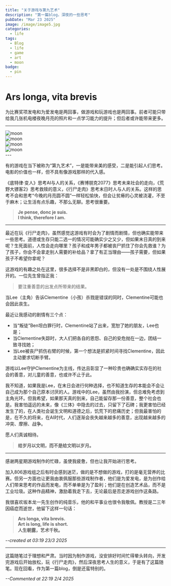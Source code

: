 ```yaml
---
title: "关于游戏与第九艺术"
description: "第一篇blog，深夜的一些思考"
pubDate: "Mar 23 2025"
image: /image/image5.jpg
categories:
  - life
tags:
  - Blog
  - life
  - game
  - art 
  - moon
badge:
  - pin
---
```



# Ars longa, vita brevis

为比赛奖项发电和为爱发电是两回事，做游戏和玩游戏也是两回事。前者可能只带给我几张机电楼夜晚月亮的照片和一点学习能力的提升；但后者或许能带来更多。

---
<div style={{ textAlign: 'center' }}>
  <img src="/image/250402/1.jpg" alt="moon" style={{ display: 'inline-block' }} />
</div>
<div style={{ textAlign: 'center' }}>
  <img src="/image/250402/2.jpg" alt="moon" style={{ display: 'inline-block' }} />
</div>
<div style={{ textAlign: 'center' }}>
  <img src="/image/250402/3.jpg" alt="moon" style={{ display: 'inline-block' }} />
</div>
<div style={{ textAlign: 'center' }}>
  <img src="/image/250402/4.jpg" alt="moon" style={{ display: 'inline-block' }} />
</div>
---

有的游戏在当下被称为“第九艺术”，一是能带来美的感受，二是能引起人们思考。电影的价值也一样，但不具有像游戏那样的代入感。

《底特律·变人》思考AI与人的关系，《赛博朋克2077》思考未来社会的走向，《荒野大镖客2》思考救赎的意义，《行尸走肉》思考末日时人与人的关系。这样的思考不会和思考“今晚的月亮圆不圆”一样轻松愉快，但会让贫瘠的心灵被浇灌，不至于麻木；让生活有点乐趣，不那么无聊。思考很重要。

> **Je pense, donc je suis.  
> I think, therefore I am.**

---

最近在玩《行尸走肉》，虽然感觉这游戏有时会为了剧情而剧情，但也确实能带来一些思考。道德或生存只能二选一的情况可能确实少之又少，但如果末日真的到来呢？生死面前，人性会走向哪里？孩子和成年男子都被丧尸抓住了你会先救谁？为了孩子，你会不会拿走别人需要的补给品？拿了有正当理由——孩子需要，但如果孩子不希望你拿呢？

这游戏的有趣之处在这里，很多选择不是非黑即白的，但没有一处是不围绕人性展开的。一位先生曾指正我：

> 要注重善意的出发点所带来的结果。


当Lee（主角）告诉Clementine（小孩）杀戮是错误的同时，Clementine可能也会因此丧生。

最近让我感动的剧情有三个点：  

- 当“叛徒”Ben坦白罪行时，Clementine站了出来，宽恕了她的朋友，Lee也是；  
- 当Clementine失踪时，大人们把各自的恩怨、自己的安危抛在一边，团结一致寻找她；  
- 当Lee被丧尸抓伤右臂的时候，第一个想法是抓紧时间寻找Clementine，因此主动要求切断手臂。

游戏以Lee守护Clementine为主线，传达且彰显了一种珍贵也确确实实存在的社会的善意，对儿童的善意，也或许不止于此。

我不知道，如果我是Lee，在末日会进行何种选择，也不知道生存的本能会不会让自己成为那个自己原本讨厌的人。游戏中的Lee，虽然由我扮演，但总难免考虑到主角光环。但我希望，如果那天真的到来，自己能留存那一份善意，整个社会也是。我害怕遥远的未来，像《三体》中隐去的过去，只留下了石碑；我更害怕已经发生了的，在人类社会诞生文明和道德之后，饥荒下的悲痛历史；但我最害怕的是，在不久的将来，在AI时代，人们逐渐会丧失越来越多的善意，出现越来越多的冲突、摩擦、战争。

愿人们真诚相待。

> **给岁月以文明，而不是给文明以岁月。**

---

感谢两星期游戏制作的忙碌，虽使我疲惫，但也让我开始进行思考。

加入806游戏组之后有时会感到迷茫，做的是不想做的游戏，打的是毫无营养的比赛。但另一方面也让更我由衷佩服那些游戏制作者，他们是为爱发电，是为创作给人们带来思考的作品而发电，而不单单是为了盈利；他们是在创造艺术品，而不是工业垃圾。这种作品精神，激励着我走下去，无论最后是否走游戏创作这条路。

我很喜欢坂本龙一先生创作的纯音乐，他的和平事业也很令我敬佩。教授是二三年因癌症而逝世，他留下这样一句话：

> **Ars longa, vita brevis.  
> Art is long, life is short.  
> 人生朝露，艺术千秋。**

_--created at 03:19 23/3 2025_

---

这篇随笔过于理想和严肃。当时因为制作游戏，没安排好时间忙得晕头转向，开发完游戏后开始放松，玩《行尸走肉》，然后深夜思考人生的意义，于是有了这篇随笔。现在回看，作为第一篇blog，倒是还蛮特别的。

_--Commented at 22:19 2/4 2025_
